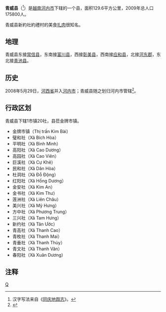 {{Infobox Settlement
|name                   = 青威县
|settlement_type        = 县
|official_name          = 
|other_name             = 
|native_name            = {{lang|vi|Huyện Thanh Oai}}
|nickname               = 
|motto                  = 
|image_skyline          = Cổng làng Khúc Thủy.JPG
|imagesize              = 
|image_caption          = 
|image_flag             = 
|flag_size              = 
|image_seal             = 
|seal_size              = 
|image_shield           = 
|shield_size            = 
|image_blank_emblem     = 
|blank_emblem_size      = 
|image_map              = {{Infobox mapframe|frame-width=250|zoom=11}}
|mapsize                = 
|map_caption            = 
|image_map1             = Bản đồ Hà Nội.png
|mapsize1               = 
|map_caption1           = 青威县在河内市的位置
|pushpin_map            = Vietnam
|pushpin_label_position = bottom
|pushpin_map_caption    = 青威县在越南的位置
|pushpin_map1           = 
|pushpin_label_position1= 
|pushpin_map_caption1   = 
|subdivision_type       = 国家
|subdivision_name       = {{flag|Vietnam}}
|subdivision_type1      = [[越南行政区划|直辖市]]
|subdivision_name1      = [[河内市|河内市]]
|subdivision_type2      = 行政区划
|subdivision_name2      = 1市镇20社
|subdivision_type3      = 
|subdivision_name3      = 
|seat_type              = 县莅
|seat                   = {{link-vi|金牌市镇|Kim Bài}}
|government_type        = 
|leader_title           = 
|leader_name            = 
|leader_title1          = 
|leader_name1           = 
|established_title      = 
|established_date       = 
|area_magnitude         = 
|unit_pref              = 
|area_footnotes         = 
|area_total_km2         = 129.6
|area_land_km2          = 
|area_water_km2         = 
|area_water_percent     = 
|area_urban_km2         = 
|area_metro_km2         = 
|population_as_of       = 2009年
|population_footnotes   = 
|population_note        = 
|population_total       = 175800
|population_density_km2 = auto
|population_metro             = 
|population_density_metro_km2 = 
|population_urban             = 
|population_density_urban_km2 = 
|timezone               = [[越南标准时间|越南标准时间]]
|utc_offset             = +7
|elevation_footnotes    = 
|elevation_m            = 
|coor_type              = 
|coordinates            = 
|postal_code_type       = 
|postal_code            = 
|area_code              = 
|website                = [https://thanhoai.hanoi.gov.vn 青威县电子信息门户网站]
|footnotes              = 
}}
'''青威县'''（{{vie|v='''Huyện Thanh Oai'''|hn=縣青威}}<ref>汉字写法来自《[[同庆地舆志|同庆地舆志]]》。</ref>）是[[越南|越南]][[河内市|河内市]]下辖的一个县，面积129.6平方公里，2009年总人口175800人。

青威县新約社約禮村的美食[[扎肉_(越南菜)|扎肉]]很知名。

==地理==
青威县东接[[常信县|常信县]]，东南接[[富川县_(越南)|富川县]]，西接[[彰美县|彰美县]]，西南接[[应和县|应和县]]，北接[[河东郡_(越南)|河东郡]]，东北接[[青池县|青池县]]。

==历史==
2008年5月29日，[[河西省_(越南)|河西省]]并入[[河内市|河内市]]；青威县随之划归河内市管辖<ref>{{Cite web |url=https://thuvienphapluat.vn/van-ban/Bat-dong-san/Nghi-quyet-15-2008-QH12-dieu-chinh-dia-gioi-hanh-chinh-thanh-pho-Ha-Noi-va-mot-so-tinh-co-lien-quan-68076.aspx |title=Nghị quyết số 15/2008/QH12 về việc điều chỉnh địa giới hành chính thành phố Hà Nội và một số tỉnh có liên quan do Quốc hội ban hành |accessdate=2020-04-13 |archive-date=2020-04-01 |archive-url=https://web.archive.org/web/20200401095510/https://thuvienphapluat.vn/van-ban/Bat-dong-san/Nghi-quyet-15-2008-QH12-dieu-chinh-dia-gioi-hanh-chinh-thanh-pho-Ha-Noi-va-mot-so-tinh-co-lien-quan-68076.aspx |dead-url=no }}</ref>。

==行政区划==
青威县下辖1市镇20社，县莅金牌市镇。
*金牌市镇（Thị trấn Kim Bài）
*璧和社（Xã Bích Hòa）
*平明社（Xã Bình Minh）
*高阳社（Xã Cao Dương）
*高园社（Xã Cao Viên）
*巨溪社（Xã Cự Khê）
*民和社（Xã Dân Hòa）
*杜洞社（Xã Đỗ Động）
*红阳社（Xã Hồng Dương）
*金安社（Xã Kim An）
*金书社（Xã Kim Thư）
*莲洲社（Xã Liên Châu）
*美兴社（Xã Mỹ Hưng）
*方中社（Xã Phương Trung）
*三兴社（Xã Tam Hưng）
*新约社（Xã Tân Ước）
*青高社（Xã Thanh Cao）
*青枚社（Xã Thanh Mai）
*青垂社（Xã Thanh Thùy）
*青文社（Xã Thanh Văn）
*春阳社（Xã Xuân Dương）

==注释==
{{reflist|2}}
{{河內市行政區劃}}
{{越南红河三角洲之县市镇区域划分}}

[[Category:河内市县份|Q]]